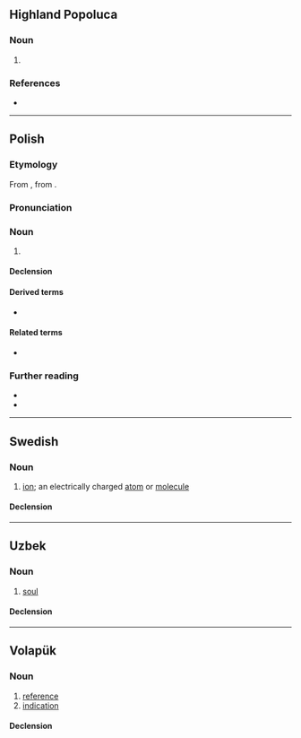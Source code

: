 {{also|Jon|jón|Jón|jòn|jön|-jon|Jon.}}
==Highland Popoluca==

===Noun===
{{head|poi|noun}}

# {{l|en|bird}}

===References===
* {{R:Elson & Gutiérrez 1999|page=78}}

----

==Polish==
{{wp|lang=pl}}

===Etymology===
From {{bor|pl|en|ion}}, from {{der|pl|grc|ἰόν}}.

===Pronunciation===
{{pl-p|a=Pl-jon.ogg}}

===Noun===
{{pl-noun|m-in}}

# {{l|en|ion}}

====Declension====
{{pl-decl-noun-m-in}}

====Derived terms====
* {{q|adjective}} {{l|pl|jonowy}}

====Related terms====
* {{q|noun}} {{l|pl|jonit}}

===Further reading===
* {{R:pl:WSJP}}
* {{R:PWN}}

{{C|pl|Ions|Physical chemistry}}

----

==Swedish==

===Noun===
{{sv-noun|c}}

# {{lb|sv|chemistry}} [[ion]]; an electrically charged [[atom]] or [[molecule]]

====Declension====
{{sv-infl-noun-c-er}}

----

==Uzbek==

===Noun===
{{uz-noun}}

# [[soul]]

====Declension====
{{uz-decl-noun}}

----

==Volapük==

===Noun===
{{vo-noun}}

# [[reference]]
# [[indication]]

====Declension====
{{vo-decl-noun}}